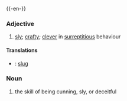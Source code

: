 {{-en-}}
===Adjective===
#[[sly]]; [[crafty]]; [[clever]] in [[surreptitious]] behaviour
====Translations====
*{{sv}}: [[slug]]
===Noun===
# the skill of being cunning, sly, or deceitful